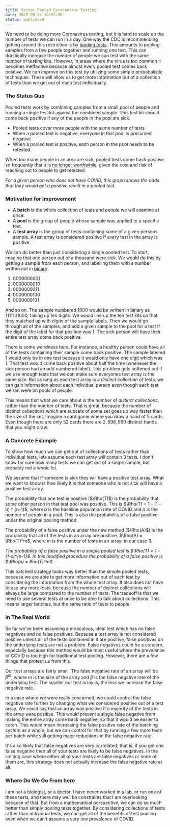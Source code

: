 ```yaml
---
title: Better Pooled Coronavirus Testing
date: 2020-08-26 10:57:30
status: published
---
```



We need to be doing more Coronavirus testing, but it is hard to scale up the number of tests we can run in a day. One way the CDC is recommending getting around this restriction is by [pooling tests](https://www.cdc.gov/coronavirus/2019-ncov/lab/pooling-procedures.html). This amounts to pooling samples from a few people together and running one test. This can drastically increase the number of people we can test with the same number of testing kits. However, in areas where the virus is too common it becomes ineffective because almost every pooled test comes back positive. We can improve on this test by utilizing some simple probabalistic techniques. These will allow us to get more information out of a collection of tests than we get out of each test individually.

### The Status Quo

Pooled tests work by combining samples from a small pool of people and running a single test kit against the combined sample. This test kit should come back positive if any of the people in the pool are sick.

- Pooled tests cover more people with the same number of tests
- When a pooled test is negative, everyone in that pool is presumed negative
- When a pooled test is positive, each person in the pool needs to be retested.

When too many people in an area are sick, pooled tests come back positive so frequently that it is [no longer worthwhile](https://www.nytimes.com/2020/08/18/health/coronavirus-pool-testing.html), given the cost and risk of reaching out to people to get retested.

<div style={{ display: "flex", justifyContent: "center" }}>
  <VegaLite
    spec={{
      description:
        "When more people in the population are sick, pooled tests come back positive far too frequently.",
      width: 400,
      height: 200,
      data: {
        sequence: {
          start: 0,
          stop: 16.1,
          step: 0.1,
          as: "percent",
        },
      },
      transform: [
        {
          calculate: "[5,10,25]",
          as: "pool_size",
        },
        {
          flatten: ["pool_size"],
        },
        {
          calculate:
            "100-pow((100-datum.percent)/100, datum.pool_size-1) * 100",
          as: "ppr",
        },
      ],
      mark: "line",
      encoding: {
        x: {
          field: "percent",
          type: "quantitative",
          title: "Percentage of the Population with COVID",
        },
        y: {
          title: "False Positive Rate",
          field: "ppr",
          type: "quantitative",
        },
        color: {
          title: "Pool Size",
          field: "pool_size",
          type: "nominal",
        },
      },
    }}
  />
</div>

_For a given person who does not have COVID, this graph shows the odds that they would get a positive result in a pooled test._

### Motivation for Improvement

- A **batch** is the whole collection of tests and people we will examine at once.
- A **pool** is the group of people whose sample was applied to a specific test.
- A **test array** is the group of tests containing some of a given persons sample. A test array is considered positive if every test in the array is positive.

We can do better than just considering a single pooled test. To start, imagine that one person out of a thousand were sick. We would do this by getting a sample from each person, and labelling them with a number written out in [binary](https://en.wikipedia.org/wiki/Binary_number#Counting_in_binary):

1. $0000000001$
2. $0000000010$
3. $0000000011$
4. $0000000100$
5. $0000000101$

And so on. The sample numbered 1000 would be written in binary as $1111101000$, taking up ten digits. We would line up the ten test kits so that they matched up with digits of the sample labels. Then we would go through all of the samples, and add a given sample to the pool for a test if the digit of the label for that position was 1. The sick person will have their entire test array come back positive.

There is some weirdness here. For instance, a healthy person could have all of the tests containing their sample come back positive. The sample labeled $1$ would only be in one test because it would only have one digit which was $1$. That test would come back positive about half the time (whenever the sick person had an odd numbered label). This problem gets softened out if we use enough tests that we can make sure everyones test array is the same size. But as long as each test array is a _distinct collection_ of tests, we can gain information about each individual person even though each test we ran were on pools of people.

This means that what we care about is the number of _distinct collections_, rather than the number of tests. That is great, because the number of distinct collections which are subsets of some set goes up way faster than the size of the set. Imagine a card game where you draw a hand of 5 cards. Even though there are only $52$ cards there are $2,598,960$ distinct hands that you might draw.

### A Concrete Example

To show how much we can get out of collections of tests rather than individual tests, lets assume each test array will contain 3 tests. I don't know for sure how many tests we can get out of a single sample, but probably not a whole lot.

We assume that if someone is sick they will have a positive test array. What we want to know is how likely it is that someone who is not sick will have a positive test array.

The probability that one test is positive ($\Rho(T)$) is the probability that some other person in that test pool was positive. This is $\Rho(T) = 1 - (1 - b) ^ {n-1}$, where $b$ is the baseline population rate of COVID and $n$ is the number of people in a pool. This is also the probability of a false positive under the original pooling method.

The probability of a false positive under the new method ($\Rho(A)$) is the probability that all of the tests in an array are positive. $\Rho(A) = \Rho(T)^m$, where $m$ is the number of tests in an array; in our case 3.

<div style={{ display: "flex", justifyContent: "center" }}>
  <VegaLite
    spec={{
      $schema: "https://vega.github.io/schema/vega-lite/v4.json",
      description:
        "The false positive rate of the improved testing is significantly lower than with simply pooled tests.",
      data: {
        sequence: { start: 0, stop: 16.1, step: 0.1, as: "percent" },
      },
      transform: [
        { calculate: "[5,10,25]", as: "pool_size" },
        { flatten: ["pool_size"] },
        { calculate: "3", as: "array_size" },
        {
          calculate:
            "100-pow((100-datum.percent)/100, datum.pool_size - 1) * 100",
          as: "P(T)",
        },
        {
          calculate: "(pow(datum['P(T)'] / 100, datum.array_size))*100",
          as: "P(A)",
        },
      ],
      hconcat: [
        {
          mark: "line",
          encoding: {
            x: {
              field: "percent",
              type: "quantitative",
              title: "Percentage of the Population with COVID",
            },
            y: {
              field: "P(T)",
              type: "quantitative",
            },
            color: {
              field: "pool_size",
              title: "Pool Size",
              type: "nominal",
            },
          },
        },
        {
          mark: "line",
          encoding: {
            x: {
              field: "percent",
              type: "quantitative",
              title: "Percentage of the Population with COVID"
            },
            y: {
              field: "P(A)",
              type: "quantitative",
            },
            color: {
              field: "pool_size",
              title: "Pool Size",
              type: "nominal",
            },
          },
        },
      ],
    }}
  />
</div>

_The probability of a false positive in a simple pooled test is $\Rho(T) = 1 - (1-x)^{n-1}$. In this modified procedure the probability of a false positive is $\Rho(a) = Rho(T)^m$._

This batched strategy looks way better than the simple pooled tests, because we are able to get more information out of each test by considering the information from the whole test array. It also does not have to use any more tests, because the number of distinct collections will always be large compared to the number of tests. The tradeoff is that we need to use several tests at once to be able to talk about collections. This means larger batches, but the same ratio of tests to people.

### In The Real World

So far we've been assuming a miraculous, ideal test which has no false negatives and no false positives. Because a test array is not considered positive unless all of the tests contained in it are positive, false positives on the underlying tests are not a problem. False negatives could be a concern, especially because this method would be most useful where the prevalence of COVID is too high for traditional test pooling. However, there are a few things that protect us from this.

Our test arrays are fairly small. The false negative rate of an array will be $\beta^m$, where $m$ is the size of the array and $\beta$ is the false negative rate of the underlying test. The smaller our test array is, the less we increase the false negative rate.

In a case where we were really concerned, we could control the false negative rate further by changing what we considered positive out of a test array. We could say that an array was positive if a majority of the tests in the array were positive. This would prevent a single false negative from making the entire array come back negative, so that it would be easier to catch. This would mean increasing the false positive rate of the batching system as a whole, but we can control for that by running a few more tests per batch while still getting major reductions in the false negative rate.

It's also likely that false negatives are very correlated; that is, if you get one false negative then all of your tests are likely to be false negatives. In the limiting case where either all of your tests are false negatives or none of them are, this strategy does not actually increase the false negative rate at all.

### Where Do We Go From here

I am not a biologist, or a doctor. I have never worked in a lab, or run one of these tests, and there may well be constraints that I am overlooking because of that. But from a mathematical perspective, we can do so much better than simply pooling tests together. By considering collections of tests rather than individual tests, we can get all of the benefits of test pooling even when we can't assume a very low prevalence of COVID.